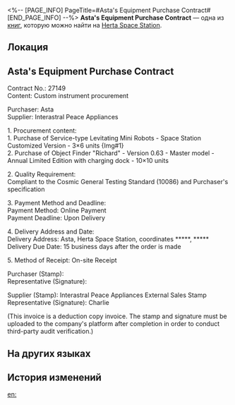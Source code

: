 <%-- [PAGE_INFO]
PageTitle=#Asta's Equipment Purchase Contract#
[END_PAGE_INFO] --%>
{{Дополнить}}
{{Книга Инфобокс
|id           = 130
|partIds      = 190276
|Название     = 
|Изображение  = Записи с КСГ.png
|Мир          = Herta Space Station
|Томов        = 1
|Автор        = <!--нужно добавить-->
|Описание     = An equipment purchase contract signed by Asta to buy equipment for the space station out of her own pocket. It somehow fell into the hands of the wrong person.
|Том1         = {{tx}}
|Источник1    = {{tx|Отсутствует источник}}
|Персонажи    = Herta
|Фракции      = 
}}
'''Asta's Equipment Purchase Contract''' — одна из [[Книги|книг]], которую можно найти на [[Herta Space Station]].

==Локация==
{{Отметка карты|<!--название карты-->|<!--id отметки-->}}

==Asta's Equipment Purchase Contract==
Contract No.: 27149<br />
Content: Custom instrument procurement

Purchaser: Asta<br />
Supplier: Interastral Peace Appliances

1. Procurement content:<br />
1. Purchase of Service-type Levitating Mini Robots - Space Station Customized Version - 3&times;6 units {Img#1}<br />
2. Purchase of Object Finder "Richard" - Version 0.63 - Master model - Annual Limited Edition with charging dock - 10&times;10 units

2. Quality Requirement:<br />
Compliant to the Cosmic General Testing Standard (10086) and Purchaser's specification

3. Payment Method and Deadline:<br />
Payment Method: Online Payment<br />
Payment Deadline: Upon Delivery

4. Delivery Address and Date:<br />
Delivery Address: Asta, Herta Space Station, coordinates *****, *****<br />
Delivery Due Date: 15 business days after the order is made

5. Method of Receipt: On-site Receipt

Purchaser (Stamp):<br />
Representative (Signature):

Supplier (Stamp): Interastral Peace Appliances External Sales Stamp<br />
Representative (Signature): Charlie

(This invoice is a deduction copy invoice. The stamp and signature must be uploaded to the company's platform after completion in order to conduct third-party audit verification.)

==На других языках==
{{На других языках
|en   = Asta's Equipment Purchase Contract
|zhs  = 艾丝妲的仪器采购合同
|zht  = 艾絲妲的儀器採購合約
|ja   = アスターの機材仕入れ契約書
|ko   = 아스타의 장비 구매 계약서
|es   = Contrato de compra de equipamiento de Asta
|fr   = Contrat d'achat d'équipement d'Asta
|ru   = Контракт Асты на закупку оборудования
|th   = สัญญาสั่งซื้ออุปกรณ์ของ Asta
|vi   = Hợp Đồng Mua Sắm Máy Móc Của Asta
|de   = Astas Kaufvertrag über Ausrüstung
|id   = Kontrak Pembelian Peralatan Asta
|pt   = Contrato de Compra de Equipamentos da Asta
}}

==История изменений==
{{История изменений|3.5}}

[[en:]]